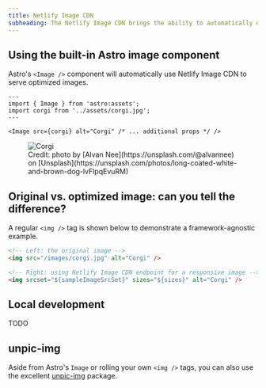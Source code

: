 ```yaml
---
title: Netlify Image CDN
subheading: The Netlify Image CDN brings the ability to automatically optimize local and remote images.
---
```



## Using the built-in Astro image component

Astro's `<Image />` component will automatically use Netlify Image CDN to serve optimized images.

```astro
---
import { Image } from 'astro:assets';
import corgi from '../assets/corgi.jpg';
---

<Image src={corgi} alt="Corgi" /* ... additional props */ />
```

<figure>
  <Image src={corgi} alt="Corgi" />
  <figcaption>
    Credit: photo by [Alvan Nee](https://unsplash.com/@alvannee) on
    [Unsplash](https://unsplash.com/photos/long-coated-white-and-brown-dog-lvFlpqEvuRM)
  </figcaption>
</figure>

## Original vs. optimized image: can you tell the difference?

A regular `<img />` tag is shown below to demonstrate a framework-agnostic example.

```html
<!-- Left: the original image -->
<img src="/images/corgi.jpg" alt="Corgi" />

<!-- Right: using Netlify Image CDN endpoint for a responsive image -->
<img srcset="${sampleImageSrcSet}" sizes="${sizes}" alt="Corgi" />
```

## Local development

TODO

## unpic-img

Aside from Astro's `Image` or rolling your own `<img />` tags, you can also use the excellent [unpic-img](https://unpic.pics/) package.
